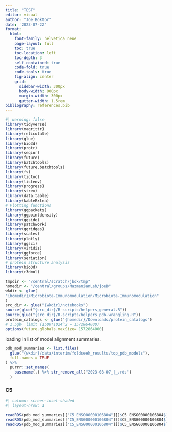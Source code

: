 ```yaml
---
title: "TEST"
editor: visual
author: "Joe Boktor"
date: '2023-07-22'
format: 
  html:
    font-family: helvetica neue
    page-layout: full
    toc: true
    toc-location: left
    toc-depth: 3
    self-contained: true
    code-fold: true
    code-tools: true
    fig-align: center
    grid:
      sidebar-width: 300px
      body-width: 900px
      margin-width: 300px
      gutter-width: 1.5rem
bibliography: references.bib
---
```



```r
#| warning: false
library(tidyverse)
library(magrittr)
library(reticulate)
library(glue)
library(bio3d)
library(protr)
library(seqinr)
library(future)
library(batchtools)
library(future.batchtools)
library(fs)
library(tictoc)
library(listenv)
library(progress)
library(strex)
library(data.table)
library(kableExtra)
# Plotting functions
library(ggpackets)
library(ggpointdensity)
library(ggside)
library(patchwork)
library(ggridges)
library(scales)
library(plotly)
library(ggsci)
library(viridis)
library(ggforce)
library(seriation)
# protein structure analysis
library(bio3d)
library(r3dmol)

tmpdir <- "/central/scratch/jbok/tmp"
homedir <- "/central/groups/MazmanianLab/joeB"
wkdir <- glue(
"{homedir}/Microbiota-Immunomodulation/Microbiota-Immunomodulation"
)
src_dir <- glue("{wkdir}/notebooks")
source(glue("{src_dir}/R-scripts/helpers_general.R"))
source(glue("{src_dir}/R-scripts/helpers_pdb-wrangling.R"))
protein_catalogs <- glue("{homedir}/Downloads/protein_catalogs")
# 1.5gb  limit (1500*1024^2 = 1572864000)
options(future.globals.maxSize= 1572864000)
```


loading in list of model alignment summaries.

```r
pdb_mod_summaries <- list.files(
  glue("{wkdir}/data/interim/foldseek_results/top_pdb_models"),
  full.names = TRUE
) %>%
  purrr::set_names(
    basename(.) %>% str_remove_all("2023-08-07_|_.rds")
  )

```

::: panel-tabset

### C5
```r
#| column: screen-inset-shaded
#| layout-nrow: 1

readRDS(pdb_mod_summaries[["C5_ENSG00000106804"]])$C5_ENSG00000106804$`3PVM.pdb_A`$`Alphafold UniProt50`$Bacteria
readRDS(pdb_mod_summaries[["C5_ENSG00000106804"]])$C5_ENSG00000106804$`5I5K.pdb_B`$ESMAtlas30$Unknown
readRDS(pdb_mod_summaries[["C5_ENSG00000106804"]])$C5_ENSG00000106804$`AF-P01031-F1-model_v4.pdb`$ESMAtlas30$Unknown


```

:::
